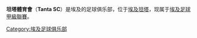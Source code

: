 {{Infobox football club
| clubname  = 坦塔
| image     = 
| fullname  = 坦塔體育會
| nickname  = Sons of El Badawi
| founded   = {{Start date and age|1920}}
| ground    = [[Tanta_Stadium|Tanta Stadium]]
| capacity  = 20.000
| manager   = [[Khaled_Eid|Khaled Eid]]
| league    = [[埃及足球甲級聯賽|埃及足球甲級聯賽]]
| season    = 2017–18
| position  = 埃及甲，第 17 位
| pattern_la1 = _tanta1920h
| pattern_b1 = _tanta1920h
| pattern_ra1 = _tanta1920h
| pattern_sh1 = _tanta1920h
| pattern_so1 = 
| leftarm1 = FFF713
| body1 = FFE046
| rightarm1 = FFF713
| shorts1 = 083EED
| socks1 = 083EED
| pattern_la2 = _tanta1920a
| pattern_b2 = _tanta1920a
| pattern_ra2 = _tanta1920a
| pattern_sh2 = _tanta1920a
| pattern_so2 = 
| leftarm2 = 0003D0
| body2 = 0003D0
| rightarm2 = 0003D0
| shorts2 = FFFFFF
| socks2 = 0003D0
}}

'''坦塔體育會'''（'''Tanta SC'''）是埃及的足球俱乐部，位于[[埃及|埃及]][[坦塔|坦塔]]，现属于[[埃及足球甲級聯賽|埃及足球甲級聯賽]]。

{{fb start}}
{{Egyptian Premier League}}
{{fb end}}

[[Category:埃及足球俱乐部|Category:埃及足球俱乐部]]